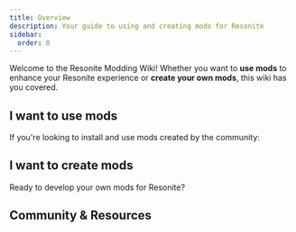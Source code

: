 ```yaml
---
title: Overview
description: Your guide to using and creating mods for Resonite
sidebar:
  order: 0
---
```



Welcome to the Resonite Modding Wiki! Whether you want to **use mods** to enhance your Resonite experience or **create your own mods**, this wiki has you covered.

## I want to use mods

If you're looking to install and use mods created by the community:

<CardGrid>
<LinkCard
  title="Install BepisLoader"
  href="/getting-started/installation/"
  description="Set up the mod loader to run mods in Resonite"
/>

<LinkCard
  title="Using Mods"
  href="/getting-started/using-mods/"
  description="Find, install, and manage mods from the community"
/>

<LinkCard
  title="Troubleshooting"
  href="/getting-started/troubleshooting/"
  description="Fix common issues with mod installation and usage"
/>
</CardGrid>

## I want to create mods

Ready to develop your own mods for Resonite?

<CardGrid>
<LinkCard
  title="Development Setup"
  href="/creating-a-mod/initial-setup/"
  description="Set up your development environment"
/>

<LinkCard
  title="Create Your First Project"
  href="/creating-a-mod/creating-a-project/"
  description="Start a new mod project from our template"
/>

<LinkCard
  title="Write Mod Code"
  href="/creating-a-mod/writing-code/"
  description="Learn the basics of Resonite mod development"
/>

<LinkCard
  title="Publish Your Mod"
  href="/creating-a-mod/packaging-and-publishing/"
  description="Share your mod with the community"
/>
</CardGrid>

## Community & Resources

<LinkCard
  title="Links & Community"
  href="/resources/links"
  description="Useful links, communities, and resources for Resonite modding"
/>
